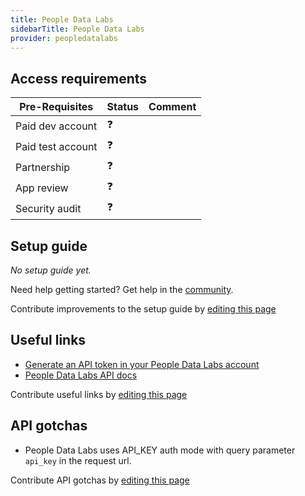 ```yaml
---
title: People Data Labs
sidebarTitle: People Data Labs
provider: peopledatalabs
---
```



<Overview />
<PreBuiltTooling />
<PreBuiltUseCases />

## Access requirements
| Pre-Requisites | Status | Comment|
| - | - | - |
| Paid dev account | ❓ |  |
| Paid test account | ❓ |  |
| Partnership | ❓ | |
| App review | ❓ |  |
| Security audit | ❓ | |



## Setup guide

_No setup guide yet._

<Tip>Need help getting started? Get help in the [community](https://nango.dev/slack).</Tip>

<Note>Contribute improvements to the setup guide by [editing this page](https://github.com/nangohq/nango/tree/master/docs-v2/integrations/all/peopledatalabs.mdx)</Note>


## Useful links

-   [Generate an API token in your People Data Labs account](https://dashboard.peopledatalabs.com/)
-   [People Data Labs API docs](https://docs.peopledatalabs.com/docs/introduction)

<Note>Contribute useful links by [editing this page](https://github.com/nangohq/nango/tree/master/docs-v2/integrations/all/peopledatalabs.mdx)</Note>

## API gotchas

- People Data Labs uses API_KEY auth mode with query parameter `api_key` in the request url.

<Note>Contribute API gotchas by [editing this page](https://github.com/nangohq/nango/tree/master/docs-v2/integrations/all/peopledatalabs.mdx)</Note>
